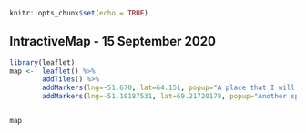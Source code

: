 
```r
knitr::opts_chunk$set(echo = TRUE)
```

## IntractiveMap - 15 September 2020

```r
library(leaflet)
map <-  leaflet() %>%
        addTiles() %>%
        addMarkers(lng=-51.670, lat=64.151, popup="A place that I will probabaly will never visit")%>%
        addMarkers(lng=-51.10187531, lat=69.21720178, popup="Another spot that I will probabaly will never visit")


map
```

